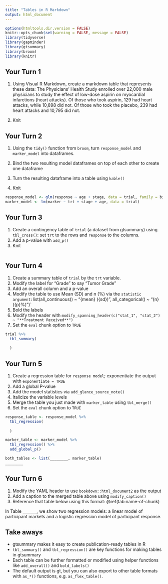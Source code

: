 ```yaml
---
title: "Tables in R Markdown"
output: html_document
---
```


```r
options(htmltools.dir.version = FALSE)
knitr::opts_chunk$set(warning = FALSE, message = FALSE)
library(tidyverse)
library(gapminder)
library(gtsummary)
library(broom)
library(knitr)
```

## Your Turn 1

1.  Using Visual R Markdown, create a markdown table that represents these data: The Physicians' Health Study enrolled over 22,000 male physicians to study the effect of low-dose aspirin on myocardial infarctions (heart attacks). Of those who took aspirin, 129 had heart attacks, while 10,898 did not. Of those who took the placebo, 239 had heart attacks and 10,795 did not.

2.  Knit

## Your Turn 2

1.  Using the `tidy()` function from `broom`, turn `response_model` and `marker_model` into dataframes.

2.  Bind the two resulting model dataframes on top of each other to create one dataframe
3.  Turn the resulting dataframe into a table using `kable()`
4.  Knit

```r
response_model <- glm(response ~ age + stage, data = trial, family = binomial)
marker_model <- lm(marker ~ trt + stage + age, data = trial)
```

## Your Turn 3

1.  Create a contingency table of `trial` (a dataset from gtsummary) using `tbl_cross()`: set `trt` to the rows and `response` to the columns.
2.  Add a p-value with `add_p()`
3.  Knit

```r

```

## Your Turn 4

1.  Create a summary table of `trial` by the `trt` variable. 
2.  Modify the label for "Grade" to say "Tumor Grade"
3.  Add an overall column and a p-value
4.  Modify the table to use Mean (SD) and n (%) via the `statistic argument:`list(all_continuous() \~ "{mean} ({sd})", all_categorical() \~ "{n} ({p}%)")\`
5.  Bold the labels
6.  Modify the header with `modify_spanning_header(c("stat_1", "stat_2") ~ "**Treatment Received**")`
7. Set the `eval` chunk option to `TRUE`

```r
trial %>% 
  tbl_summary(
    
  )
```

## Your Turn 5

1.  Create a regression table for `response model`; exponentiate the output with `exponentiate = TRUE`
2.  Add a global P-value
3.  Add the model statistics via `add_glance_source_note()`
4.  Italicize the variable levels
5.  Merge the table you just made with `marker_table` using `tbl_merge()`
6. Set the `eval` chunk option to `TRUE`

```r
response_table <- response_model %>% 
  tbl_regression(
    
  )

marker_table <- marker_model %>% 
  tbl_regression() %>% 
  add_global_p()

both_tables <- list(________, marker_table)
________
```

## Your Turn 6

1.  Modify the YAML header to use `bookdown::html_document2` as the output
2.  Add a caption to the merged table above using `modify_caption()`
3.  Reference that table below using this format: \@ref(tab:name-of-chunk)

In Table _______, we show two regression models: a linear model of participant markets and a logistic regression model of participant response.

## Take aways
- gtsummary makes it easy to create publication-ready tables in R
- `tbl_summary()` and `tbl_regression()` are key functions for making tables in gtsummary
- Each table can be further formatted or modified using helper functions like `add_overall()` and `bold_labels()`
- The default output is gt, but you can also export to other table formats with `as_*()` functions, e.g. `as_flex_table()`.
